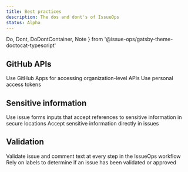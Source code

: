 ```yaml
---
title: Best practices
description: The dos and dont's of IssueOps
status: Alpha
---
```


  Do,
  Dont,
  DoDontContainer,
  Note
} from '@issue-ops/gatsby-theme-doctocat-typescript'

## GitHub APIs

<DoDontContainer>
  <Do indented>Use GitHub Apps for accessing organization-level APIs</Do>
  <Dont indented>Use personal access tokens</Dont>
</DoDontContainer>

## Sensitive information

<DoDontContainer>
  <Do indented>
    Use issue forms inputs that accept references to sensitive information in
    secure locations
  </Do>
  <Dont indented>Accept sensitive information directly in issues</Dont>
</DoDontContainer>

## Validation

<DoDontContainer>
  <Do indented>
    Validate issue and comment text at every step in the IssueOps workflow
  </Do>
  <Dont indented>
    Rely on labels to determine if an issue has been validated or approved
  </Dont>
</DoDontContainer>
